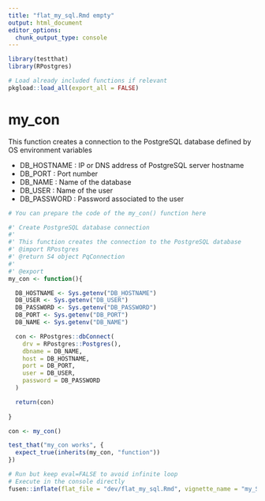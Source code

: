 ```yaml
---
title: "flat_my_sql.Rmd empty"
output: html_document
editor_options: 
  chunk_output_type: console
---
```


```r
library(testthat)
library(RPostgres)
```

```r
# Load already included functions if relevant
pkgload::load_all(export_all = FALSE)
```

# my_con

This function creates a connection to the PostgreSQL database defined by OS environment variables

  - DB_HOSTNAME : IP or DNS address of PostgreSQL server hostname
  - DB_PORT     : Port number
  - DB_NAME     : Name of the database
  - DB_USER     : Name of the user
  - DB_PASSWORD : Password associated to the user
    
```r
# You can prepare the code of the my_con() function here
```
  
```r
#' Create PostgreSQL database connection
#' 
#' This function creates the connection to the PostgreSQL database 
#' @import RPostgres
#' @return S4 object PqConnection
#' 
#' @export
my_con <- function(){

  DB_HOSTNAME <- Sys.getenv("DB_HOSTNAME")
  DB_USER <- Sys.getenv("DB_USER")
  DB_PASSWORD <- Sys.getenv("DB_PASSWORD")
  DB_PORT <- Sys.getenv("DB_PORT")
  DB_NAME <- Sys.getenv("DB_NAME")

  con <- RPostgres::dbConnect(
    drv = RPostgres::Postgres(), 
    dbname = DB_NAME,
    host = DB_HOSTNAME,
    port = DB_PORT,
    user = DB_USER,
    password = DB_PASSWORD
  )

  return(con)
  
}

```

```r
con <- my_con()
```
  
```r
test_that("my_con works", {
  expect_true(inherits(my_con, "function")) 
})
```
  

```r
# Run but keep eval=FALSE to avoid infinite loop
# Execute in the console directly
fusen::inflate(flat_file = "dev/flat_my_sql.Rmd", vignette_name = "my_SQL")
```

